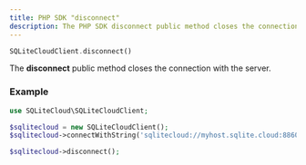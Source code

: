 ```yaml
---
title: PHP SDK "disconnect"
description: The PHP SDK disconnect public method closes the connection with the server.
---
```


```php
SQLiteCloudClient.disconnect()
```

The **disconnect** public method closes the connection with the server.

### Example
```php
use SQLiteCloud\SQLiteCloudClient;

$sqlitecloud = new SQLiteCloudClient();
$sqlitecloud->connectWithString('sqlitecloud://myhost.sqlite.cloud:8860/mydatabase?apikey=myapikey')

$sqlitecloud->disconnect();
```